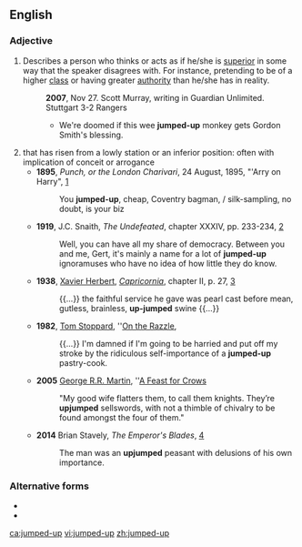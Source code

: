 ==English==

===Adjective===
{{en-adj|head=[[jumped]]-[[up]]}}

# {{label|en|idiomatic|pejorative}} Describes a person who thinks or acts as if he/she is [[superior]] in some way that the speaker disagrees with. For instance, pretending to be of a higher [[class]] or having greater [[authority]] than he/she has in reality.
#: '''2007''', Nov 27. Scott Murray, writing in Guardian Unlimited. Stuttgart 3-2 Rangers
#:* We're doomed if this wee '''jumped-up''' monkey gets Gordon Smith's blessing.
# that has risen from a lowly station or an inferior position: often with implication of conceit or arrogance
#* '''1895''', ''Punch, or the London Charivari'', 24 August, 1895, "'Arry on Harry", [https://books.google.ca/books?id=S5kwAAAAYAAJ&dq=%22jumped-up+cheap+Coventry%22&source=gbs_navlinks_s] 
#*: You '''jumped-up''', cheap, Coventry bagman, / silk-sampling, no doubt, is your biz
#* '''1919''', J.C. Snaith, ''The Undefeated'', chapter XXXIV, pp. 233-234, [https://archive.org/details/cu31924013224062]
#*: Well, you can have all my share of democracy. Between you and me, Gert, it's mainly a name for a lot of '''jumped-up''' ignoramuses who have no idea of how little they do know.
#* '''1938''', [[w:Xavier Herbert|Xavier Herbert]], ''[[w:Capricornia (novel)|Capricornia]]'', chapter II, p. 27, [https://archive.org/details/capricornianovel00herb]
#*: {{...}} the faithful service he gave was pearl cast before mean, gutless, brainless, '''up-jumped''' swine {{...}}
#* '''1982''', [[w:Tom Stoppard|Tom Stoppard]], ''[[w:On the Razzle (play)|On the Razzle]],
#*: {{...}} I'm damned if I'm going to be harried and put off my stroke by the ridiculous self-importance of a '''jumped-up''' pastry-cook.
#* '''2005''' [[w:George R.R. Martin|George R.R. Martin]], ''[[w:A Feast for Crows|A Feast for Crows]]
#*: "My good wife flatters them, to call them knights. They’re '''upjumped''' sellswords, with not a thimble of chivalry to be found amongst the four of them."
#* '''2014''' Brian Stavely, ''The Emperor's Blades'', [https://books.google.ca/books/about/The_Emperor_s_Blades.html?id=HR4KAgAAQBAJ&redir_esc=y]
#*: The man was an '''upjumped''' peasant with delusions of his own importance.

===Alternative forms===
* {{l|en|up-jumped}}
* {{l|en|upjumped}}

[[ca:jumped-up]]
[[vi:jumped-up]]
[[zh:jumped-up]]